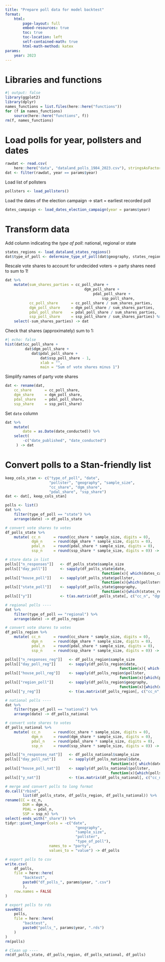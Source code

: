 ```yaml
---
title: "Prepare poll data for model backtest"
format: 
    html:
        page-layout: full
        embed-resources: true
        toc: true
        toc-location: left
        self-contained-math: true
        html-math-method: katex
params:
    year: 2023
---
```


# Libraries and functions

```r
#| output: false
library(ggplot2)
library(dplyr)
names_functions = list.files(here::here("functions"))
for (f in names_functions)
    source(here::here("functions", f))
rm(f, names_functions)
```

# Load polls for year, pollsters and dates

```r
rawdat <- read.csv(
    here::here("data", "dataland_polls_1984_2023.csv"), stringsAsFactors = FALSE)
dat <- filter(rawdat, year == params$year)
```

Load list of pollsters 
```r
pollsters <- load_pollsters()
```

Load the dates of the election campaign -> start = earliest recorded poll

```r
dates_campaign <- load_dates_election_campaign(year = params$year)
```

# Transform data

Add column indicating the *type of poll*: national, regional or state

```r
states_regions <- load_dataland_states_regions()
dat$type_of_poll <- determine_type_of_poll(dat$geography, states_regions)
```

Rescale vote shares to account for undecided voters -> party shares need to sum to 1!

```r
dat %>% 
    mutate(sum_shares_parties = cc_poll_share +
                                    dgm_poll_share +
                                        pdal_poll_share +
                                            ssp_poll_share,
           cc_poll_share      = cc_poll_share / sum_shares_parties,
           dgm_poll_share     = dgm_poll_share / sum_shares_parties,
           pdal_poll_share    = pdal_poll_share / sum_shares_parties,
           ssp_poll_share     = ssp_poll_share / sum_shares_parties) %>%
    select(-sum_shares_parties) -> dat
```

Check that shares (approximately) sum to 1:

```r
#| echo: false
hist(dat$cc_poll_share + 
         dat$dgm_poll_share + 
            dat$pdal_poll_share + 
                dat$ssp_poll_share - 1, 
                xlab = "", 
                main = "Sum of vote shares minus 1")
```

Simplify names of party vote shares

```r
dat <- rename(dat, 
    cc_share      = cc_poll_share, 
    dgm_share     = dgm_poll_share,
    pdal_share    = pdal_poll_share,
    ssp_share     = ssp_poll_share)
```

Set `date` column
```r
dat %>% 
    mutate(
        date = as.Date(date_conducted)) %>%
    select(
        -c("date_published", "date_conducted")
     ) -> dat
```

# Convert polls to a Stan-friendly list

```r
keep_cols_stan <- c("type_of_poll", "date",
                    "pollster", "geography", "sample_size", 
                    "cc_share", "dgm_share", 
                    "pdal_share", "ssp_share")
dat <- dat[, keep_cols_stan]
```

```r
polls <- list()
dat %>%
    filter(type_of_poll == "state") %>%        
    arrange(date) -> df_polls_state

# convert vote shares to votes
df_polls_state %>%
    mutate( cc_n      = round(cc_share * sample_size, digits = 0),
            dgm_n     = round(dgm_share * sample_size, digits = 0),
            pdal_n    = round(pdal_share * sample_size, digits = 0),
            ssp_n     = round(ssp_share * sample_size, digits = 0)) -> df_polls_state

# store data in list
polls[["n_responses"]]   <- df_polls_state$sample_size
polls[["day_poll"]]      <- sapply(df_polls_state$date, 
                                            function(x){ which(dates_campaign == x)})
polls[["house_poll"]]    <- sapply(df_polls_state$pollster, 
                                            function(x){which(pollsters == x)})
polls[["state_poll"]]    <- sapply(df_polls_state$geography, 
                                            function(x){which(states_regions$state == x)}) 
polls[["y"]]             <- t(as.matrix(df_polls_state[, c("cc_n", "dgm_n", "pdal_n", "ssp_n")]))

# regional polls ----
dat %>%
    filter(type_of_poll == "regional") %>%
    arrange(date) -> df_polls_region  

# convert vote shares to votes
df_polls_region %>%
    mutate( cc_n      = round(cc_share * sample_size, digits = 0),
            dgm_n     = round(dgm_share * sample_size, digits = 0),
            pdal_n    = round(pdal_share * sample_size, digits = 0),
            ssp_n     = round(ssp_share * sample_size, digits = 0)) -> df_polls_region

polls[["n_responses_reg"]]   <- df_polls_region$sample_size
polls[["day_poll_reg"]]      <- sapply(df_polls_region$date, 
                                                    function(x){ which(dates_campaign == x)})
polls[["house_poll_reg"]]    <- sapply(df_polls_region$pollster, 
                                                    function(x){which(pollsters == x)})
polls[["region_poll"]]       <- sapply(df_polls_region$geography,
                                                    function(x){which(unique(states_regions$region) == x)}) 
polls[["y_reg"]]             <- t(as.matrix(df_polls_region[, c("cc_n", "dgm_n", "pdal_n", "ssp_n")]))

# national polls ----
dat %>%
    filter(type_of_poll == "national") %>%
    arrange(date) -> df_polls_national

# convert vote shares to votes
df_polls_national %>%
    mutate( cc_n      = round(cc_share * sample_size, digits = 0),
            dgm_n     = round(dgm_share * sample_size, digits = 0),
            pdal_n    = round(pdal_share * sample_size, digits = 0),
            ssp_n     = round(ssp_share * sample_size, digits = 0)) -> df_polls_national

polls[["n_responses_nat"]]   <- df_polls_national$sample_size
polls[["day_poll_nat"]]      <- sapply(df_polls_national$date, 
                                                function(x){ which(dates_campaign == x)})
polls[["house_poll_nat"]]    <- sapply(df_polls_national$pollster, 
                                                function(x){which(pollsters == x)})
polls[["y_nat"]]             <- t(as.matrix(df_polls_national[, c("cc_n", "dgm_n", "pdal_n", "ssp_n")]))

# merge and convert polls to long format 
do.call("rbind", 
        list(df_polls_state, df_polls_region, df_polls_national)) %>%
rename(CC = cc_n, 
        DGM = dgm_n, 
        PDAL = pdal_n, 
        SSP = ssp_n) %>%
select(-ends_with("_share")) %>%
tidyr::pivot_longer(cols = -c("date", 
                                "geography", 
                                "sample_size",
                                "pollster",
                                "type_of_poll"),
                    names_to = "party", 
                    values_to = "value") -> df_polls

# export polls to csv
write.csv(
    df_polls,
    file = here::here(
        "backtest",
        paste0("df_polls_", params$year, ".csv")
        ), 
    row.names = FALSE
)

# export polls to rds
saveRDS(
    polls, 
    file = here::here(
        "backtest",
        paste0("polls_", params$year, ".rds")
    )
)
rm(polls)

# Clean up ----
rm(df_polls_state, df_polls_region, df_polls_national, df_polls)
```

